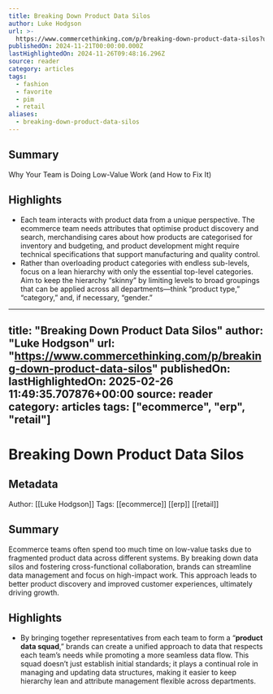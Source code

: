 ```yaml
---
title: Breaking Down Product Data Silos
author: Luke Hodgson
url: >-
  https://www.commercethinking.com/p/breaking-down-product-data-silos?utm_source=post-email-title&publication_id=1474159&post_id=151926267&utm_campaign=email-post-title&isFreemail=true&r=31t9d7&triedRedirect=true&utm_medium=email
publishedOn: 2024-11-21T00:00:00.000Z
lastHighlightedOn: 2024-11-26T09:48:16.296Z
source: reader
category: articles
tags:
  - fashion
  - favorite
  - pim
  - retail
aliases:
  - breaking-down-product-data-silos
---
```

## Summary

Why Your Team is Doing Low-Value Work (and How to Fix It)

## Highlights
- Each team interacts with product data from a unique perspective. The ecommerce team needs attributes that optimise product discovery and search, merchandising cares about how products are categorised for inventory and budgeting, and product development might require technical specifications that support manufacturing and quality control.
- Rather than overloading product categories with endless sub-levels, focus on a lean hierarchy with only the essential top-level categories. Aim to keep the hierarchy “skinny” by limiting levels to broad groupings that can be applied across all departments—think “product type,” “category,” and, if necessary, “gender.”
---
title: "Breaking Down Product Data Silos"
author: "Luke Hodgson"
url: "https://www.commercethinking.com/p/breaking-down-product-data-silos"
publishedOn: 
lastHighlightedOn: 2025-02-26 11:49:35.707876+00:00
source: reader
category: articles
tags: ["ecommerce",  "erp",  "retail"]
---
# Breaking Down Product Data Silos

## Metadata

Author: [[Luke Hodgson]]
Tags: [[ecommerce]] [[erp]] [[retail]]

## Summary

Ecommerce teams often spend too much time on low-value tasks due to fragmented product data across different systems. By breaking down data silos and fostering cross-functional collaboration, brands can streamline data management and focus on high-impact work. This approach leads to better product discovery and improved customer experiences, ultimately driving growth.

## Highlights
- By bringing together representatives from each team to form a “**product data squad**,” brands can create a unified approach to data that respects each team’s needs while promoting a more seamless data flow. This squad doesn’t just establish initial standards; it plays a continual role in managing and updating data structures, making it easier to keep hierarchy lean and attribute management flexible across departments.
